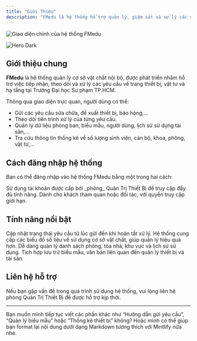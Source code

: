 ```yaml
---
title: "Giới Thiệu"
description: "FMedu là hệ thống hỗ trợ quản lý, giám sát và xử lý các yêu cầu liên quan đến cơ sở vật chất của phòng Quản Trị Thiết Bị, Trường Đại học Sư phạm Thành phố Hồ Chí Minh."
---
```


<img
  className="block dark:hidden"
  src="/trangchủ.PNG"
  alt="Giao diện chính của hệ thống FMedu"
  title="Trang chủ hệ thống FMedu"
/>

<img
  className="hidden dark:block"
  src="/images/hero-dark.svg"
  alt="Hero Dark"
/>

## Giới thiệu chung

**FMedu** là hệ thống quản lý cơ sở vật chất nội bộ, được phát triển nhằm hỗ trợ việc tiếp nhận, theo dõi và xử lý các yêu cầu về trang thiết bị, vật tư và hạ tầng tại Trường Đại học Sư phạm TP.HCM.

Thông qua giao diện trực quan, người dùng có thể:

- Gửi các yêu cầu sửa chữa, đề xuất thiết bị, báo hỏng,...
- Theo dõi tiến trình xử lý của từng yêu cầu.
- Quản lý dữ liệu phòng ban, biểu mẫu, người dùng, lịch sử sử dụng tài sản,...
- Tra cứu thông tin thống kê về số lượng sinh viên, cán bộ, khoa, phòng, vật tư,...

## Cách đăng nhập hệ thống

Bạn có thể đăng nhập vào hệ thống FMedu bằng một trong hai cách:

<CardGroup cols="2">
  <Card title="Đăng nhập bằng tài khoản nội bộ" icon="user" href="/DNgmail">
    Sử dụng tài khoản được cấp bởi _phòng_ Quản Trị Thiết Bị để truy cập đầy đủ tính năng.
  </Card>
  <Card title="Tài khoản khách (giới hạn)" icon="lock" href="#">
    Dành cho khách tham quan hoặc đối tác, với quyền truy cập giới hạn.
  </Card>
</CardGroup>

## Tính năng nổi bật

<CardGroup cols="2">
  <Card title="Theo dõi yêu cầu" icon="clipboard-list" href="#">
    Cập nhật trạng thái yêu cầu từ lúc gửi đến khi hoàn tất xử lý.
  </Card>
  <Card title="Biểu đồ thống kê" icon="chart-column" href="#">
    Hệ thống cung cấp các biểu đồ số liệu về sử dụng cơ sở vật chất, giúp quản lý hiệu quả hơn.
  </Card>
  <Card title="Quản lý phòng ban" icon="building" href="#">
    Dễ dàng quản lý danh sách phòng, tòa nhà, khu vực và lịch sử sử dụng.
  </Card>
  <Card title="Lưu trữ biểu mẫu và công khai văn bản" icon="file-lines" href="#">
    Tích hợp lưu trữ biểu mẫu, văn bản liên quan đến quản lý thiết bị và tài sản.
  </Card>
</CardGroup>

## Liên hệ hỗ trợ

Nếu bạn gặp vấn đề trong quá trình sử dụng hệ thống, vui lòng liên hệ phòng Quản Trị Thiết Bị để được hỗ trợ kịp thời.

---

Bạn muốn mình tiếp tục viết các phần khác như “Hướng dẫn gửi yêu cầu”, “Quản lý biểu mẫu” hoặc “Thống kê thiết bị” không? Hoặc mình có thể giúp bạn format lại nội dung dưới dạng Markdown tương thích với Mintlify nữa nhé.